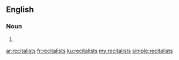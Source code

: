 ==English==

===Noun===
{{head|en|plural}}

# {{plural of|recitalist|lang=en}}

[[ar:recitalists]]
[[fr:recitalists]]
[[ku:recitalists]]
[[my:recitalists]]
[[simple:recitalists]]